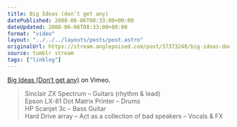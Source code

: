 ```yaml
---
title: Big Ideas (don’t get any)
datePublished: 2008-06-06T08:33:00+00:00
dateUpdated: 2008-06-06T08:33:00+00:00
format: "video"
layout: "../../../layouts/posts/post.astro"
originalUrl: https://stream.anglepoised.com/post/37373248/big-ideas-dont-get-any-on-vimeo-sinclair-zx
source: tumblr stream
tags: ["linklog"]
---
```



<Vimeo id="https://vimeo.com/1109226" />

[Big Ideas (Don&rsquo;t get any)][1] on Vimeo.

> Sinclair ZX Spectrum &#8211; Guitars (rhythm & lead)<br />
> Epson LX-81 Dot Matrix Printer &#8211; Drums<br />
> HP Scanjet 3c &#8211; Bass Guitar<br />
> Hard Drive array &#8211; Act as a collection of bad speakers &#8211; Vocals & FX

[1]: https://vimeo.com/1109226
